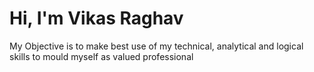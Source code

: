 # Hi, I'm Vikas Raghav

My Objective is to make best use of my technical, analytical and logical skills to mould myself as valued professional
